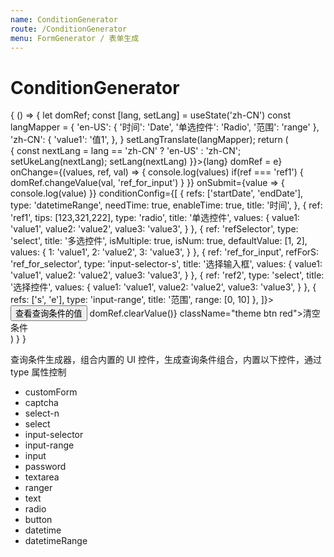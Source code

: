 ```yaml
---
name: ConditionGenerator
route: /ConditionGenerator
menu: FormGenerator / 表单生成
---
```



# ConditionGenerator

<PropsTable of={ConditionGenerator} />

<Playground>
  {
    () => {
      let domRef;
      const [lang, setLang] = useState('zh-CN')
      const langMapper = {
        'en-US': {
          '时间': 'Date',
          '单选控件': 'Radio',
          '范围': 'range'
        },
        'zh-CN': {
          'value1': '值1',
        },
      }
      setLangTranslate(langMapper);
      return (
        <div>
          <span className="btn theme" onClick={e => {
            const nextLang = lang == 'zh-CN' ? 'en-US' : 'zh-CN';
            setUkeLang(nextLang);
            setLang(nextLang)
          }}>{lang}</span>
          <ConditionGenerator
            ref={e => domRef = e}
            onChange={(values, ref, val) => {
              console.log(values)
              if(ref === 'ref1') {
                domRef.changeValue(val, 'ref_for_input')
              }
            }}
            onSubmit={value => {
              console.log(value)
            }}
            conditionConfig={[
              {
                refs: ['startDate', 'endDate'],
                type: 'datetimeRange',
                needTime: true,
                enableTime: true,
                title: '时间',
              },
              {
                ref: 'ref1',
                tips: [123,321,222],
                type: 'radio',
                title: '单选控件',
                values: {
                  value1: 'value1',
                  value2: 'value2',
                  value3: 'value3',
                }
              },
              {
                ref: 'refSelector',
                type: 'select',
                title: '多选控件',
                isMultiple: true,
                isNum: true,
                defaultValue: [1, 2],
                values: {
                  1: 'value1',
                  2: 'value2',
                  3: 'value3',
                }
              },
              {
                ref: 'ref_for_input',
                refForS: 'ref_for_selector',
                type: 'input-selector-s',
                title: '选择输入框',
                values: {
                  value1: 'value1',
                  value2: 'value2',
                  value3: 'value3',
                }
              },
              {
                ref: 'ref2',
                type: 'select',
                title: '选择控件',
                values: {
                  value1: 'value1',
                  value2: 'value2',
                  value3: 'value3',
                }
              },
              {
                refs: ['s', 'e'],
                type: 'input-range',
                title: '范围',
                range: [0, 10]
              },
            ]}>
            <div>
              <button type="submit" className="theme btn flat">查看查询条件的值</button>
              <span className="ml10" onClick={e => domRef.clearValue()} className="theme btn red">清空条件</span>
            </div>
          </ConditionGenerator>
        </div>
      )
    }
  }
</Playground>

查询条件生成器，组合内置的 UI 控件，生成查询条件组合，内置以下控件，通过 type 属性控制

- customForm
- captcha
- select-n
- select
- input-selector
- input-range
- input
- password
- textarea
- ranger
- text
- radio
- button
- datetime
- datetimeRange
